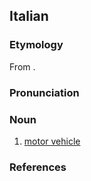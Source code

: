 ==Italian==
{{wikipedia|lang=it}}

===Etymology===
From {{affix|it|auto-|veicolo}}.

===Pronunciation===
{{it-pr|autoveìcolo<ref:{{R:it:Olivetti}}>}}

===Noun===
{{it-noun|m}}

# [[motor vehicle]]
#: {{syn|it|automezzo}}

===References===
<references />

{{C|it|Vehicles}}